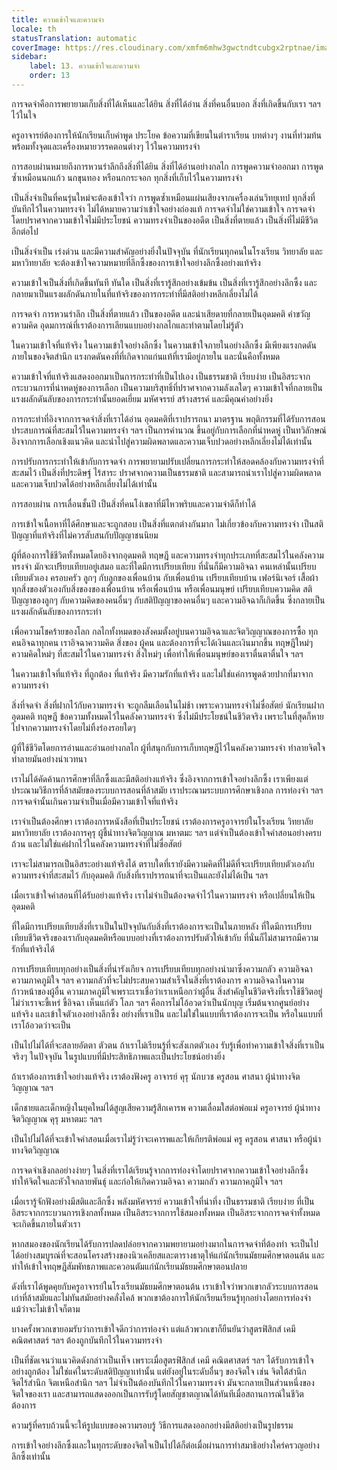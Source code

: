 ```yaml
---
title: ความเข้าใจและความจำ
locale: th
statusTranslation: automatic
coverImage: https://res.cloudinary.com/xmfm6mhw3gwctndtcubgx2rptnae/image/upload/v1740337243/small_cover_educacion_fundamental_a051170f1c.webp
sidebar:
    label: 13. ความเข้าใจและความจำ
    order: 13
---
```

การจดจำคือการพยายามเก็บสิ่งที่ได้เห็นและได้ยิน สิ่งที่ได้อ่าน สิ่งที่คนอื่นบอก สิ่งที่เกิดขึ้นกับเรา ฯลฯ ไว้ในใจ

ครูอาจารย์ต้องการให้นักเรียนเก็บคำพูด ประโยค ข้อความที่เขียนในตำราเรียน บทต่างๆ งานที่ท่วมท้น พร้อมทั้งจุดและเครื่องหมายวรรคตอนต่างๆ ไว้ในความทรงจำ

การสอบผ่านหมายถึงการหวนรำลึกถึงสิ่งที่ได้ยิน สิ่งที่ได้อ่านอย่างกลไก การพูดความจำออกมา การพูดซ้ำเหมือนนกแก้ว นกขุนทอง หรือนกกระจอก ทุกสิ่งที่เก็บไว้ในความทรงจำ

เป็นสิ่งจำเป็นที่คนรุ่นใหม่จะต้องเข้าใจว่า การพูดซ้ำเหมือนแผ่นเสียงจากเครื่องเล่นวิทยุเทป ทุกสิ่งที่บันทึกไว้ในความทรงจำ ไม่ได้หมายความว่าเข้าใจอย่างถ่องแท้ การจดจำไม่ใช่ความเข้าใจ การจดจำโดยปราศจากความเข้าใจไม่มีประโยชน์ ความทรงจำเป็นของอดีต เป็นสิ่งที่ตายแล้ว เป็นสิ่งที่ไม่มีชีวิตอีกต่อไป

เป็นสิ่งจำเป็น เร่งด่วน และมีความสำคัญอย่างยิ่งในปัจจุบัน ที่นักเรียนทุกคนในโรงเรียน วิทยาลัย และมหาวิทยาลัย จะต้องเข้าใจความหมายที่ลึกซึ้งของการเข้าใจอย่างลึกซึ้งอย่างแท้จริง

ความเข้าใจเป็นสิ่งที่เกิดขึ้นทันที ทันใด เป็นสิ่งที่เรารู้สึกอย่างเข้มข้น เป็นสิ่งที่เรารู้สึกอย่างลึกซึ้ง และกลายมาเป็นแรงผลักดันภายในที่แท้จริงของการกระทำที่มีสติอย่างหลีกเลี่ยงไม่ได้

การจดจำ การหวนรำลึก เป็นสิ่งที่ตายแล้ว เป็นของอดีต และน่าเสียดายที่กลายเป็นอุดมคติ คำขวัญ ความคิด อุดมการณ์ที่เราต้องการเลียนแบบอย่างกลไกและทำตามโดยไม่รู้ตัว

ในความเข้าใจที่แท้จริง ในความเข้าใจอย่างลึกซึ้ง ในความเข้าใจภายในอย่างลึกซึ้ง มีเพียงแรงกดดันภายในของจิตสำนึก แรงกดดันคงที่ที่เกิดจากแก่นแท้ที่เรามีอยู่ภายใน และนั่นคือทั้งหมด

ความเข้าใจที่แท้จริงแสดงออกมาเป็นการกระทำที่เป็นไปเอง เป็นธรรมชาติ เรียบง่าย เป็นอิสระจากกระบวนการที่น่าหดหู่ของการเลือก เป็นความบริสุทธิ์ที่ปราศจากความลังเลใดๆ ความเข้าใจที่กลายเป็นแรงผลักดันลับของการกระทำนั้นยอดเยี่ยม มหัศจรรย์ สร้างสรรค์ และมีคุณค่าอย่างยิ่ง

การกระทำที่อิงจากการจดจำสิ่งที่เราได้อ่าน อุดมคติที่เราปรารถนา มาตรฐาน พฤติกรรมที่ได้รับการสอน ประสบการณ์ที่สะสมไว้ในความทรงจำ ฯลฯ เป็นการคำนวณ ขึ้นอยู่กับการเลือกที่น่าหดหู่ เป็นทวิลักษณ์ อิงจากการเลือกเชิงแนวคิด และนำไปสู่ความผิดพลาดและความเจ็บปวดอย่างหลีกเลี่ยงไม่ได้เท่านั้น

การปรับการกระทำให้เข้ากับการจดจำ การพยายามปรับเปลี่ยนการกระทำให้สอดคล้องกับความทรงจำที่สะสมไว้ เป็นสิ่งที่ประดิษฐ์ ไร้สาระ ปราศจากความเป็นธรรมชาติ และสามารถนำเราไปสู่ความผิดพลาดและความเจ็บปวดได้อย่างหลีกเลี่ยงไม่ได้เท่านั้น

การสอบผ่าน การเลื่อนชั้นปี เป็นสิ่งที่คนโง่เขลาที่มีไหวพริบและความจำดีก็ทำได้

การเข้าใจเนื้อหาที่ได้ศึกษาและจะถูกสอบ เป็นสิ่งที่แตกต่างกันมาก ไม่เกี่ยวข้องกับความทรงจำ เป็นสติปัญญาที่แท้จริงที่ไม่ควรสับสนกับปัญญาชนนิยม

ผู้ที่ต้องการใช้ชีวิตทั้งหมดโดยอิงจากอุดมคติ ทฤษฎี และความทรงจำทุกประเภทที่สะสมไว้ในคลังความทรงจำ มักจะเปรียบเทียบอยู่เสมอ และที่ใดมีการเปรียบเทียบ ที่นั่นก็มีความอิจฉา คนเหล่านั้นเปรียบเทียบตัวเอง ครอบครัว ลูกๆ กับลูกของเพื่อนบ้าน กับเพื่อนบ้าน เปรียบเทียบบ้าน เฟอร์นิเจอร์ เสื้อผ้า ทุกสิ่งของตัวเองกับสิ่งของของเพื่อนบ้าน หรือเพื่อนบ้าน หรือเพื่อนมนุษย์ เปรียบเทียบความคิด สติปัญญาของลูกๆ กับความคิดของคนอื่นๆ กับสติปัญญาของคนอื่นๆ และความอิจฉาก็เกิดขึ้น ซึ่งกลายเป็นแรงผลักดันลับของการกระทำ

เพื่อความโชคร้ายของโลก กลไกทั้งหมดของสังคมตั้งอยู่บนความอิจฉาและจิตวิญญาณของการซื้อ ทุกคนอิจฉาทุกคน เราอิจฉาความคิด สิ่งของ ผู้คน และต้องการที่จะได้เงินและเงินมากขึ้น ทฤษฎีใหม่ๆ ความคิดใหม่ๆ ที่สะสมไว้ในความทรงจำ สิ่งใหม่ๆ เพื่อทำให้เพื่อนมนุษย์ของเราตื่นตาตื่นใจ ฯลฯ

ในความเข้าใจที่แท้จริง ที่ถูกต้อง ที่แท้จริง มีความรักที่แท้จริง และไม่ใช่แค่การพูดด้วยปากที่มาจากความทรงจำ

สิ่งที่จดจำ สิ่งที่ฝากไว้กับความทรงจำ จะถูกลืมเลือนในไม่ช้า เพราะความทรงจำไม่ซื่อสัตย์ นักเรียนฝากอุดมคติ ทฤษฎี ข้อความทั้งหมดไว้ในคลังความทรงจำ ซึ่งไม่มีประโยชน์ในชีวิตจริง เพราะในที่สุดก็หายไปจากความทรงจำโดยไม่ทิ้งร่องรอยใดๆ

ผู้ที่ใช้ชีวิตโดยการอ่านและอ่านอย่างกลไก ผู้ที่สนุกกับการเก็บทฤษฎีไว้ในคลังความทรงจำ ทำลายจิตใจ ทำลายมันอย่างน่าเวทนา

เราไม่ได้คัดค้านการศึกษาที่ลึกซึ้งและมีสติอย่างแท้จริง ซึ่งอิงจากการเข้าใจอย่างลึกซึ้ง เราเพียงแต่ประณามวิธีการที่ล้าสมัยของระบบการสอนที่ล้าสมัย เราประณามระบบการศึกษาเชิงกล การท่องจำ ฯลฯ การจดจำนั้นเกินความจำเป็นเมื่อมีความเข้าใจที่แท้จริง

เราจำเป็นต้องศึกษา เราต้องการหนังสือที่เป็นประโยชน์ เราต้องการครูอาจารย์ในโรงเรียน วิทยาลัย มหาวิทยาลัย เราต้องการคุรุ ผู้ชี้นำทางจิตวิญญาณ มหาตมะ ฯลฯ แต่จำเป็นต้องเข้าใจคำสอนอย่างครบถ้วน และไม่ใช่แค่ฝากไว้ในคลังความทรงจำที่ไม่ซื่อสัตย์

เราจะไม่สามารถเป็นอิสระอย่างแท้จริงได้ ตราบใดที่เรายังมีความคิดที่ไม่ดีที่จะเปรียบเทียบตัวเองกับความทรงจำที่สะสมไว้ กับอุดมคติ กับสิ่งที่เราปรารถนาที่จะเป็นและยังไม่ได้เป็น ฯลฯ

เมื่อเราเข้าใจคำสอนที่ได้รับอย่างแท้จริง เราไม่จำเป็นต้องจดจำไว้ในความทรงจำ หรือเปลี่ยนให้เป็นอุดมคติ

ที่ใดมีการเปรียบเทียบสิ่งที่เราเป็นในปัจจุบันกับสิ่งที่เราต้องการจะเป็นในภายหลัง ที่ใดมีการเปรียบเทียบชีวิตจริงของเรากับอุดมคติหรือแบบอย่างที่เราต้องการปรับตัวให้เข้ากับ ที่นั่นก็ไม่สามารถมีความรักที่แท้จริงได้

การเปรียบเทียบทุกอย่างเป็นสิ่งที่น่ารังเกียจ การเปรียบเทียบทุกอย่างนำมาซึ่งความกลัว ความอิจฉา ความภาคภูมิใจ ฯลฯ ความกลัวที่จะไม่ประสบความสำเร็จในสิ่งที่เราต้องการ ความอิจฉาในความก้าวหน้าของผู้อื่น ความภาคภูมิใจเพราะเราเชื่อว่าเราเหนือกว่าผู้อื่น สิ่งสำคัญในชีวิตจริงที่เราใช้ชีวิตอยู่ ไม่ว่าเราจะขี้เหร่ ขี้อิจฉา เห็นแก่ตัว โลภ ฯลฯ คือการไม่โอ้อวดว่าเป็นนักบุญ เริ่มต้นจากศูนย์อย่างแท้จริง และเข้าใจตัวเองอย่างลึกซึ้ง อย่างที่เราเป็น และไม่ใช่ในแบบที่เราต้องการจะเป็น หรือในแบบที่เราโอ้อวดว่าจะเป็น

เป็นไปไม่ได้ที่จะสลายอัตตา ตัวตน ถ้าเราไม่เรียนรู้ที่จะสังเกตตัวเอง รับรู้เพื่อทำความเข้าใจสิ่งที่เราเป็นจริงๆ ในปัจจุบัน ในรูปแบบที่มีประสิทธิภาพและเป็นประโยชน์อย่างยิ่ง

ถ้าเราต้องการเข้าใจอย่างแท้จริง เราต้องฟังครู อาจารย์ คุรุ นักบวช ครูสอน ศาสนา ผู้นำทางจิตวิญญาณ ฯลฯ

เด็กชายและเด็กหญิงในยุคใหม่ได้สูญเสียความรู้สึกเคารพ ความเลื่อมใสต่อพ่อแม่ ครูอาจารย์ ผู้นำทางจิตวิญญาณ คุรุ มหาตมะ ฯลฯ

เป็นไปไม่ได้ที่จะเข้าใจคำสอนเมื่อเราไม่รู้ว่าจะเคารพและให้เกียรติพ่อแม่ ครู ครูสอน ศาสนา หรือผู้นำทางจิตวิญญาณ

การจดจำเชิงกลอย่างง่ายๆ ในสิ่งที่เราได้เรียนรู้จากการท่องจำโดยปราศจากความเข้าใจอย่างลึกซึ้ง ทำให้จิตใจและหัวใจกลายพันธุ์ และก่อให้เกิดความอิจฉา ความกลัว ความภาคภูมิใจ ฯลฯ

เมื่อเรารู้จักฟังอย่างมีสติและลึกซึ้ง พลังมหัศจรรย์ ความเข้าใจที่น่าทึ่ง เป็นธรรมชาติ เรียบง่าย ที่เป็นอิสระจากกระบวนการเชิงกลทั้งหมด เป็นอิสระจากการใช้สมองทั้งหมด เป็นอิสระจากการจดจำทั้งหมด จะเกิดขึ้นภายในตัวเรา

หากสมองของนักเรียนได้รับการปลดปล่อยจากความพยายามอย่างมากในการจดจำที่ต้องทำ จะเป็นไปได้อย่างสมบูรณ์ที่จะสอนโครงสร้างของนิวเคลียสและตารางธาตุให้แก่นักเรียนมัธยมศึกษาตอนต้น และทำให้เข้าใจทฤษฎีสัมพัทธภาพและควอนตัมแก่นักเรียนมัธยมศึกษาตอนปลาย

ดังที่เราได้พูดคุยกับครูอาจารย์ในโรงเรียนมัธยมศึกษาตอนต้น เราเข้าใจว่าพวกเขากลัวระบบการสอนเก่าที่ล้าสมัยและไม่ทันสมัยอย่างคลั่งไคล้ พวกเขาต้องการให้นักเรียนเรียนรู้ทุกอย่างโดยการท่องจำ แม้ว่าจะไม่เข้าใจก็ตาม

บางครั้งพวกเขายอมรับว่าการเข้าใจดีกว่าการท่องจำ แต่แล้วพวกเขาก็ยืนยันว่าสูตรฟิสิกส์ เคมี คณิตศาสตร์ ฯลฯ ต้องถูกบันทึกไว้ในความทรงจำ

เป็นที่ชัดเจนว่าแนวคิดดังกล่าวเป็นเท็จ เพราะเมื่อสูตรฟิสิกส์ เคมี คณิตศาสตร์ ฯลฯ ได้รับการเข้าใจอย่างถูกต้อง ไม่ใช่แค่ในระดับสติปัญญาเท่านั้น แต่ยังอยู่ในระดับอื่นๆ ของจิตใจ เช่น จิตใต้สำนึก จิตไร้สำนึก จิตเหนือสำนึก ฯลฯ ไม่จำเป็นต้องบันทึกไว้ในความทรงจำ มันจะกลายเป็นส่วนหนึ่งของจิตใจของเรา และสามารถแสดงออกเป็นการรับรู้โดยสัญชาตญาณได้ทันทีเมื่อสถานการณ์ในชีวิตต้องการ

ความรู้ที่ครบถ้วนนี้จะให้รูปแบบของความรอบรู้ วิธีการแสดงออกอย่างมีสติอย่างเป็นรูปธรรม

การเข้าใจอย่างลึกซึ้งและในทุกระดับของจิตใจเป็นไปได้ก็ต่อเมื่อผ่านการทำสมาธิอย่างใคร่ครวญอย่างลึกซึ้งเท่านั้น
